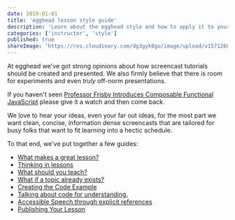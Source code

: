 ```yaml
---
date: 2019-01-01
title: 'egghead lesson style guide'
description: 'Learn about the egghead style and how to apply it to your own content.'
categories: ['instructor', 'style']
published: true
shareImage: 'https://res.cloudinary.com/dg3gyk0gu/image/upload/v1571260698/og-image-assets/share_image_style.png'
---
```


At egghead we've got strong opinions about how screencast tutorials should be created and presented. We also firmly believe that there is room for experiments and even _truly_ off-norm presentations.

If you haven't seen [Professor Frisby Introduces Composable Functional JavaScript](https://egghead.io/courses/professor-frisby-introduces-composable-functional-javascript) please give it a watch and then come back.

We love to hear your ideas, even your far out ideas, for the most part we want clean, concise, information dense screencasts that are tailored for busy folks that want to fit learning into a hectic schedule.

To that end, we've put together a few guides:

- [What makes a great lesson?](/instructor/style-guide/great-lessons)
- [Thinking in lessons](/instructor/style-guide/thinking-in-lessons)
- [What should you teach?](/instructor/style-guide/what-to-teach)
- [What if a topic already exists?](/instructor/style-guide/lesson-already-exists)
- [Creating the Code Example](/instructor/style-guide/create-the-example-code)
- [Talking about code for understanding.](/instructor/style-guide/talking-about-code)
- [Accessible Speech through explicit references](/instructor/style-guide/accessible-speech)
- [Publishing Your Lesson](/instructor/style-guide/publishing-your-lesson)



